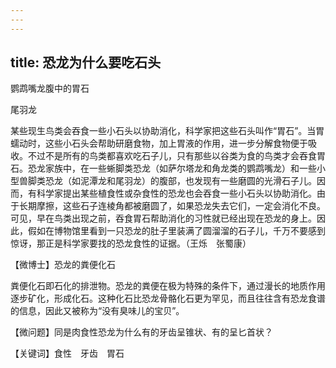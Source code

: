 ```yaml
---
---
---
```

title: 恐龙为什么要吃石头
---




鹦鹉嘴龙腹中的胃石



尾羽龙



某些现生鸟类会吞食一些小石头以协助消化，科学家把这些石头叫作“胃石”。当胃蠕动时，这些小石头会帮助研磨食物，加上胃液的作用，进一步分解食物便于吸收。不过不是所有的鸟类都喜欢吃石子儿，只有那些以谷类为食的鸟类才会吞食胃石。恐龙家族中，在一些蜥脚类恐龙（如萨尔塔龙和角龙类的鹦鹉嘴龙）和一些小型兽脚类恐龙（如泥潭龙和尾羽龙）的腹部，也发现有一些磨圆的光滑石子儿。因而，有科学家提出某些植食性或杂食性的恐龙也会吞食一些小石头以协助消化。由于长期摩擦，这些石子连棱角都被磨圆了，如果恐龙失去它们，一定会消化不良。可见，早在鸟类出现之前，吞食胃石帮助消化的习性就已经出现在恐龙的身上。因此，假如在博物馆里看到一只恐龙的肚子里装满了圆溜溜的石子儿，千万不要感到惊讶，那正是科学家要找的恐龙食性的证据。（王烁　张蜀康）





【微博士】恐龙的粪便化石

粪便化石即石化的排泄物。恐龙的粪便在极为特殊的条件下，通过漫长的地质作用逐步矿化，形成化石。这种化石比恐龙骨骼化石更为罕见，而且往往含有恐龙食谱的信息，因此又被称为“没有臭味儿的宝贝”。

【微问题】同是肉食性恐龙为什么有的牙齿呈锥状、有的呈匕首状？

【关键词】食性　牙齿　胃石